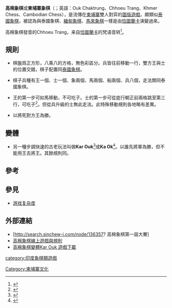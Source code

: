 {{Chaturanga diagram|=
| tright
|
|rd|nd|bd|qd|kd|bd|nd|rd|  |  |  |  |  |  |  |  |pd|pd|pd|pd|pd|pd|pd|pd|  |  |  |  |  |  |  |  |  |  |  |  |  |  |  |  |pl|pl|pl|pl|pl|pl|pl|pl|  |  |  |  |  |  |  |  |rl|nl|bl|kl|ql|bl|nl|rl|'''高棉象棋'''起始位置。
}}
'''高棉象棋'''或'''柬埔寨象棋'''（{{lang-km|អុកខ្មែរ}}；英語：Ouk Chaktrung、Chhoeu Trang、Khmer Chess、Cambodian Chess），是流傳在[[柬埔寨|柬埔寨]]雙人對弈的[[圖版遊戲|圖版遊戲]]，頗類似[[泰國象棋|泰國象棋]]，被認為與泰國象棋、[[緬甸象棋|緬甸象棋]]、[[馬來象棋|馬來象棋]]一樣是由[[恰圖蘭卡|恰圖蘭卡]]演變過來。

高棉象棋發音的Chhoeu Trang，来自[[恰圖蘭卡|恰圖蘭卡]]的梵语音转<ref>{{Cite web |url=http://history.chess.free.fr/cambodian/Cambodian%20Chess%20Games.htm |title=Cambodian Chess Games |accessdate=2009-03-18 |archive-date=2008-11-11 |archive-url=https://web.archive.org/web/20081111203813/http://history.chess.free.fr/cambodian/Cambodian%20Chess%20Games.htm |dead-url=no }}</ref>。

==規則==
*棋盤爲正方形，八乘八的方格，無色彩區分。兵皆往前移動一行，雙方王與士的位置交錯，棋子配置同[[泰國象棋|泰國象棋]]。

*棋子兵種有王一個、士一個、象兩個、馬兩個、船兩個、兵八個，走法類同泰國象棋。

*王的第一步可如馬移動，不可吃子。士的第一步可從底行朝正前兩格跳至第三行，可吃子<ref>{{Cite web |url=http://ouk.sourceforge.net/movement.php |title=Piece Movements |accessdate=2009-03-19 |archive-date=2009-01-23 |archive-url=https://web.archive.org/web/20090123071159/http://ouk.sourceforge.net/movement.php |dead-url=no }}</ref>。但從兵升級的士無此走法。此特殊移動規則各地略有差異。

*以將死對方王為勝。

{{Chaturanga diagram|=
| tright
|
|=
 8 |  |  |  |qd|  |  |  |  |=
 7 |  |  |  |bd|  |  |  |  |=
 6 |  |  |  |oo|  |  |  |  |=
 5 |  |  |  |  |  |  |  |  |=
 4 |  |  |  |  |  |  |  |  |=
 3 |  |  |  |  |oo|  |  |  |=
 2 |  |  |  |  |  |  |  |  |=
 1 |  |  |  |  |ql|  |  |  |士的第一步，可跳到正前第二格。
|}}

{{Chaturanga diagram|=
| tright
|
|=
 8 |  |  |  |xx|kd|nd|  |  |=
 7 |  |  |oo|xx|xx|xx|ql|  |=
 6 |  |  |  |pd|pd|pd|  |  |=
 5 |  |  |  |  |  |  |  |  |=
 4 |  |  |  |  |  |  |  |  |=
 3 |  |  |oo|  |oo|  |  |  |=
 2 |  |oo|xx|xx|xx|oo|  |  |=
 1 |  |  |xx|kl|xx|  |  |  |王的第一步，可如馬跳躍，但不可以此移動吃子。
|}}

==變體==
*另一種步調快速的古老玩法叫做'''Kar Ouk'''<ref>{{Cite web |url=http://history.chess.free.fr/cambodian/Cambodian%20Chess%20Games.htm#style1 |title=Kar Ouk |accessdate=2009-03-18 |archive-date=2008-11-11 |archive-url=https://web.archive.org/web/20081111203813/http://history.chess.free.fr/cambodian/Cambodian%20Chess%20Games.htm#style1 |dead-url=no }}</ref>或'''Ka Ok'''<ref>{{Cite web |url=http://www.khmerinstitute.org/culture/ok.html |title=Alternate Version of Play |accessdate=2009-03-18 |archive-date=2012-02-14 |archive-url=https://web.archive.org/web/20120214060534/http://www.khmerinstitute.org/culture/ok.html |dead-url=no }}</ref>。以誰先將軍為勝，但不能用王去將王。其餘規則同。

==參考==
<div class="references-small"><references/></div>

==參見==
*[[游戏复杂度|游戏复杂度]]

==外部連結==
*[http://search.sinchew-i.com/node/136357? 高棉象棋第一屆大賽]
*[http://ouk.sourceforge.net/kchess.php 高棉象棋線上遊戲與規則] {{Wayback|url=http://ouk.sourceforge.net/kchess.php |date=20090123013253 }}
*[http://www.chessvariants.org/membergraphics/MZkhmerchess:kar/KarOuk.zip 高棉象棋變體Kar Ouk 遊戲下載]
{{象棋類遊戲}}
[[category:印度象棋類遊戲|category:印度象棋類遊戲]]
[[Category:柬埔寨文化|Category:柬埔寨文化]]